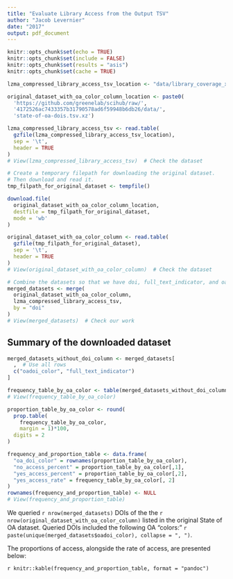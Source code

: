```yaml
---
title: "Evaluate Library Access from the Output TSV"
author: "Jacob Levernier"
date: "2017"
output: pdf_document
---
```


```r
knitr::opts_chunk$set(echo = TRUE)
knitr::opts_chunk$set(include = FALSE)
knitr::opts_chunk$set(results = "asis")
knitr::opts_chunk$set(cache = TRUE)
```

```r
lzma_compressed_library_access_tsv_location <- "data/library_coverage_xml_and_fulltext_indicators.tsv.xz"

original_dataset_with_oa_color_column_location <- paste0(
  'https://github.com/greenelab/scihub/raw/',
  '4172526ac7433357b31790578ad6f59948b6db26/data/',
  'state-of-oa-dois.tsv.xz')
```


```r
lzma_compressed_library_access_tsv <- read.table(
  gzfile(lzma_compressed_library_access_tsv_location),
  sep = '\t',
  header = TRUE
)
# View(lzma_compressed_library_access_tsv)  # Check the dataset

# Create a temporary filepath for downloading the original dataset.
# Then download and read it.
tmp_filpath_for_original_dataset <- tempfile()

download.file(
  original_dataset_with_oa_color_column_location,
  destfile = tmp_filpath_for_original_dataset,
  mode = 'wb'
)

original_dataset_with_oa_color_column <- read.table(
  gzfile(tmp_filpath_for_original_dataset),
  sep = '\t',
  header = TRUE
)
# View(original_dataset_with_oa_color_column)  # Check the dataset
```

```r
# Combine the datasets so that we have doi, full_text_indicator, and oadoi_color
merged_datasets <- merge(
  original_dataset_with_oa_color_column,
  lzma_compressed_library_access_tsv,
  by = "doi"
)
# View(merged_datasets)  # Check our work
```

## Summary of the downloaded dataset

```r
merged_datasets_without_doi_column <- merged_datasets[
  ,  # Use all rows
  c("oadoi_color", "full_text_indicator")
]

frequency_table_by_oa_color <- table(merged_datasets_without_doi_column)
# View(frequency_table_by_oa_color)

proportion_table_by_oa_color <- round(
  prop.table(
    frequency_table_by_oa_color,
    margin = 1)*100,
  digits = 2
)

frequency_and_proportion_table <- data.frame(
  "oa_doi_color" = rownames(proportion_table_by_oa_color),
  "no_access_percent" = proportion_table_by_oa_color[,1],
  "yes_access_percent" = proportion_table_by_oa_color[,2],
  "yes_access_rate" = frequency_table_by_oa_color[, 2]
)
rownames(frequency_and_proportion_table) <- NULL
# View(frequency_and_proportion_table)
```

We queried `r nrow(merged_datasets)` DOIs of the the `r nrow(original_dataset_with_oa_color_column)` listed in the original State of OA dataset. Queried DOIs included the following OA "colors:" `r paste(unique(merged_datasets$oadoi_color), collapse = ", ")`.

The proportions of access, alongside the rate of access, are presented below:

`r knitr::kable(frequency_and_proportion_table, format = "pandoc")`
